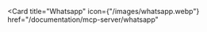 <Card
  title="Whatsapp"
  icon={"/images/whatsapp.webp"}
  href="/documentation/mcp-server/whatsapp"
></Card>